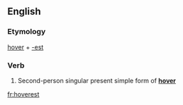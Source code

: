 ==English==

===Etymology===
[[hover]] + [[-est]]

===Verb===
{{head|en|verb form}}

# {{label|en|archaic}} Second-person singular present simple form of '''[[hover]]'''

[[fr:hoverest]]
